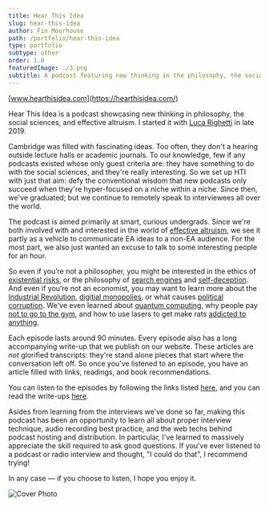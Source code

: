 ```yaml
---
title: Hear This Idea
slug: hear-this-idea
author: Fin Moorhouse
path: /portfolio/hear-this-idea
type: portfolio
subtype: other
order: 1.8
featuredImage: ./3.png
subtitle: A podcast featuring new thinking in the philosophy, the social sciences, and effective altruism.
---
```


[www.hearthisidea.com](https://hearthisidea.com/)

Hear This Idea is a podcast showcasing new  thinking in philosophy, the social sciences, and effective altruism. I started it with [Luca Righetti](https://lucarighetti.com/) in late 2019.

Cambridge was filled with fascinating ideas. Too often, they don't a hearing outside lecture halls or academic journals. To our knowledge, few if any podcasts existed whose only guest criteria are: they have something to do with the social sciences, and they're really interesting. So we set up HTI with just that aim: defy the conventional wisdom that new podcasts only succeed when they're hyper-focused on a niche within a niche. Since then, we've graduated; but we continue to remotely speak to interviewees all over the world.

The podcast is aimed primarily at smart, curious undergrads. Since we're both involved with and interested in the world of [effective altruism](https://www.effectivealtruism.org/), we see it partly as a vehicle to communicate EA ideas to a non-EA audience. For the most part, we also just wanted an excuse to talk to some interesting people for an hour.

So even if you’re not a  philosopher, you might be interested in the ethics of [existential risks](https://hearthisidea.com/episodes/simon), or the philosophy of [search engines](https://hearthisidea.com/episodes/jessie) and [self-deception](https://hearthisidea.com/episodes/dan). And even if you’re not an economist, you may want to learn more about the [Industrial Revolution](https://hearthisidea.com/episodes/victoria), [digitial monopolies](https://hearthisidea.com/episodes/diane), or what causes [political corruption](https://hearthisidea.com/episodes/toke). We've even learned about [quantum computing](https://hearthisidea.com/episodes/jaime), why people pay [not to go to the gym](https://hearthisidea.com/episodes/tads), and how to use lasers to get make rats [addicted to anything](https://hearthisidea.com/episodes/kent).

Each episode lasts around 90 minutes. Every episode also has a long accompanying write-up that we publish on our website. These articles are *not* glorified transcripts: they're stand alone pieces that start where the conversation left off. So once you've listened to an episode, you have an article filled with links, readings, and book recommendations.

You can listen to the episodes by following the links listed [here](https://hearthisidea.com/), and you can read the write-ups [here](https://hearthisidea.com/episodes).

Asides from learning from the interviews we’ve done so far, making this podcast has been an opportunity to learn all about proper interview technique, audio recording best practice, and the web techs behind podcast hosting and distribution. In particular, I've learned to massively appreciate the skill required to ask good questions. If you've ever listened to a podcast or radio interview and thought, "I could do that", I recommend trying!

In any case — if you choose to listen, I hope you enjoy it.

![Cover Photo](2.png)